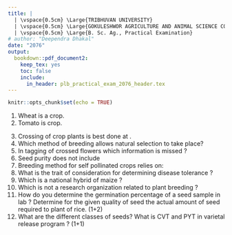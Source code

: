 ```yaml
---
title: | 
  | \vspace{0.5cm} \Large{TRIBHUVAN UNIVERSITY}
  | \vspace{0.5cm} \Large{GOKULESHWOR AGRICULTURE AND ANIMAL SCIENCE COLLEGE}
  | \vspace{0.5cm} \Large{B. Sc. Ag., Practical Examination}
# author: "Deependra Dhakal"
date: "2076"
output: 
  bookdown::pdf_document2:
    keep_tex: yes
    toc: false
    include:
      in_header: plb_practical_exam_2076_header.tex
---
```


```r
knitr::opts_chunk$set(echo = TRUE)
```

\begingroup
  \centering
  \makebox[4.5cm][l]{\large{\textbf{Subject: Introductory Plant Breeding}}}
  \hspace{0.5\textwidth}
  \makebox[2.0cm][r]{\large{\textbf{FM: 15}}}
  \par
\endgroup

\begingroup
  \centering
  \makebox[4.5cm][l]{\large{\textbf{Time: 45 Minutes}}}
  \hspace{0.5\textwidth}
  \makebox[2.0cm][r]{\large{\textbf{PM: 6}}}
  \par
\endgroup

\textbf{Select the correct choice from the options given, for the following statements.}

1. Wheat is a \makebox[3.5cm][r]{\xrfill[-0.5ex]{1pt}} crop.
\begin{multicols}{3}
\begin{enumerate}[label=(\alph*)]
  \item Cross pollinated crop
  \item Self pollinated crop
  \item Often self pollinated crop
  \item Often cross pollinated crop
  \item Clonally propagated crop
\end{enumerate}
\end{multicols}

2. Tomato is \makebox[3.5cm][r]{\xrfill[-0.5ex]{1pt}} crop.
\begin{multicols}{2}
\begin{enumerate}[label=(\alph*)]
  \item Monoploid
  \item Diploid
  \item Tetraploid
  \item Hexaploid
\end{enumerate}
\end{multicols}

<!-- 3. Crossing of crop plants is best done at \makebox[3.5cm][r]{\hrulefill }. -->
3. Crossing of crop plants is best done at \makebox[3.5cm][r]{\xrfill[-0.5ex]{1pt}}.
\begin{multicols}{2}
\begin{enumerate}[label=(\alph*)]
  \item Morning
  \item Noon
  \item Evening
  \item Night
\end{enumerate}
\end{multicols}

4. Which method of breeding allows natural selection to take place?
\begin{multicols}{2}
\begin{enumerate}[label=(\alph*)]
  \item Mass selection
  \item Pedigree selection
  \item Bulk selection
  \item Backcross selection
\end{enumerate}
\end{multicols}

5. In tagging of crossed flowers which information is missed ?
\begin{multicols}{2}
\begin{enumerate}[label=(\alph*)]
  \item Date of emasculation
  \item Name of female and male parent
  \item Name of breeder and institution
  \item Mode of pollination
\end{enumerate}
\end{multicols}

6. Seed purity does not include
\begin{multicols}{2}
\begin{enumerate}[label=(\alph*)]
  \item Inert matter
  \item Other crop seeds
  \item Weed seeds
  \item Identifiable seeds of other varieties
  \item Half broken seeds
\end{enumerate}
\end{multicols}

7. Breeding method for self pollinated crops relies on:
\begin{multicols}{2}
\begin{enumerate}[label=(\alph*)]
\item Increasing yield
\item Increasing homozygosity
\item Increasing heterozygosity
\item Increasing hybrid vigour
\end{enumerate}
\end{multicols}

8. What is the trait of consideration for determining disease tolerance ?
\begin{multicols}{2}
\begin{enumerate}[label=(\alph*)]
\item Disease symptoms
\item Length of panicle
\item Yield
\item Leaf greenness
\end{enumerate}
\end{multicols}

9. Which is a national hybrid of maize ?
\begin{multicols}{2}
\begin{enumerate}[label=(\alph*)]
\item Manakamana-1
\item Rampur composite
\item Posilo makai
\item Gaurav
\end{enumerate}
\end{multicols}

10. Which is not a research organization related to plant breeding ? 
\begin{multicols}{2}
\begin{enumerate}[label=(\alph*)]
\item ICARDA, Lebanon
\item CIMMYT, Mexico
\item IEEE, US
\item CIP, Peru
\end{enumerate}
\end{multicols}

11. How do you determine the germination percentage of a seed sample in lab ? Determine for the given quality of seed the actual amount of seed required to plant \SI{2}{hectare} of rice. (1+2)
\begin{multicols}{2}
\begin{itemize}
  \item Seed rate of rice: \SI[per=frac,fraction=nice]{45}{\kilo \gram \per \hectare}
  \item Germination percentage: \SI{80}{\percent}
  \item Purity percentage: \SI{98}{\percent}
\end{itemize}
\end{multicols}

12. What are the different classes of seeds? What is CVT and PYT in varietal release program ? (1+1)
